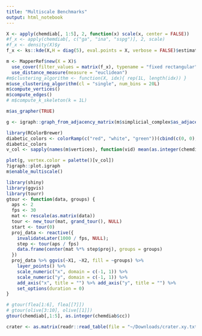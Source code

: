 ```yaml
---
title: "Multiscale Benchmarks"
output: html_notebook
---
```



```r

X <- apply(chemdiab[, 1:5], 2, function(x) scale(x, center = FALSE))
#f_x <- apply(chemdiab[, c("ga", "ina", "sspg")], 2, scale)
#f_x <- density(X)$y
f_x <- ks::kde(X,H = diag(5), eval.points = X, verbose = FALSE)$estimate

m <- MapperRef$new(X = X)$
  use_cover(filter_values = matrix(f_x), typename = "fixed rectangular", number_intervals = 4L, percent_overlap = 50)$
  use_distance_measure(measure = "euclidean")
#m$clustering_algorithm <- function(X, idx){ rep(1L, length(idx)) }
m$use_clustering_algorithm(cl = "single", num_bins = 20L)
m$compute_vertices()
m$compute_edges()
# m$compute_k_skeleton(k = 1L)

m$as_grapher(TRUE)

g <- igraph::graph_from_adjacency_matrix(m$simplicial_complex$as_adjacency_matrix(), mode = "undirected", add.colnames = NA)

library(RColorBrewer)
diabetic_colors <- colorRamp(c("red", "white", "green"))(cbind(c(0, 0), c(1, 1)))
diabetic_colors
v_col <- sapply(names(m$vertices), function(vid) mean(as.integer(chemdiab$cc)[m$vertices[[vid]]]))+1

plot(g, vertex.color = palette()[v_col])
?igraph::plot.igraph
m$enable_multiscale()

```

```r
library(shiny)
library(ggvis)
library(tourr)
gtour <- function(data, groups) {
  aps <- 2
  fps <- 30
  mat <- rescale(as.matrix(data))
  tour <- new_tour(mat, grand_tour(), NULL)
  start <- tour(0)
  proj_data <- reactive({
    invalidateLater(1000 / fps, NULL);
    step <- tour(aps / fps)
    data.frame(center(mat %*% step$proj), groups = groups)
  })
  proj_data %>% ggvis(~X1, ~X2, fill = ~groups) %>%
    layer_points() %>%
    scale_numeric("x", domain = c(-1, 1)) %>%
    scale_numeric("y", domain = c(-1, 1)) %>%
    add_axis("x", title = "") %>% add_axis("y", title = "") %>%
    set_options(duration = 0)
}
```

```r
# gtour(flea[1:6], flea[[7]])
# gtour(olive[3:10], olive[[1]])
gtour(chemdiab[,1:5], as.integer(chemdiab$cc))
```


```r
crater <- as.matrix(readr::read_table(file = "~/Downloads/crater.xy.txt", col_names = FALSE))

```
